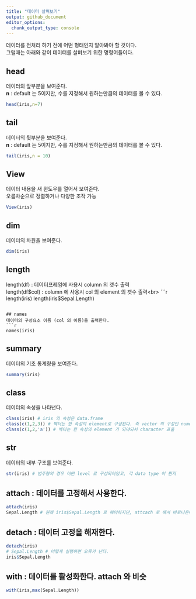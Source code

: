 ```yaml
---
title: "데이터 살펴보기"
output: github_document
editor_options: 
  chunk_output_type: console
---
```


데이터를 전처리 하기 전에 어떤 형태인지 알아봐야 할 것이다.<br>
그럴때는 아래와 같이 데이터를 살펴보기 위한 명령어들이다.

## head
데이터의 앞부분을 보여준다.<br>
**n** : default 는 5이지만, 수를 지정해서 원하는만큼의 데이터를 볼 수 있다.
```r
head(iris,n=7)
```
## tail
데이터의 뒷부분을 보여준다.<br>
**n** : default 는 5이지만, 수를 지정해서 원하는만큼의 데이터를 볼 수 있다.
```r
tail(iris,n = 10)
```
## View
데이터 내용을 새 윈도우를 열어서 보여준다.<br>
오름차순으로 정렬하거나 다양한 조작 가능<br>
```r
View(iris)
```

## dim 
데이터의 차원을 보여준다.
```r
dim(iris)
```

## length
length(df) : 데이터프레임에 사용시 column 의 갯수 출력 <br>
length(df$col) : column 에 사용시 col 의 element 의 갯수 출력<br>
```r
length(iris) 
length(iris$Sepal.Length) 
```

## names
데이터의 구성요소 이름 (col 의 이름)을 출력한다.
```r
names(iris)
```

## summary 
데이터의 기초 통계량을 보여준다.
```r
summary(iris)
```

## class
데이터의 속성을 나타낸다.
```r
class(iris) # iris 의 속성은 data.frame
class(c(1,2,3)) # 벡터는 한 속성의 element로 구성된다. 즉 vector 의 구성인 numeric 표출
class(c(1,2,'a')) # 벡터는 한 속성의 element 가 되야되서 character 표출
```

## str
데이터의 내부 구조를 보여준다.
```r
str(iris) # 범주형의 경우 어떤 level 로 구성되어있고, 각 data type 이 뭔지
```

## attach : 데이터를 고정해서 사용한다.
```r
attach(iris)
Sepal.Length # 원래 iris$Sepal.Length 로 해야하지만, attcach 로 해서 바로나온다.
```

## detach : 데이터 고정을 해재한다.
```r
detach(iris)
# Sepal.Length # 이렇게 실행하면 오류가 난다.
iris$Sepal.Length 
```

## with : 데이터를 활성화한다. attach 와 비슷
```r
with(iris,max(Sepal.Length))
```

